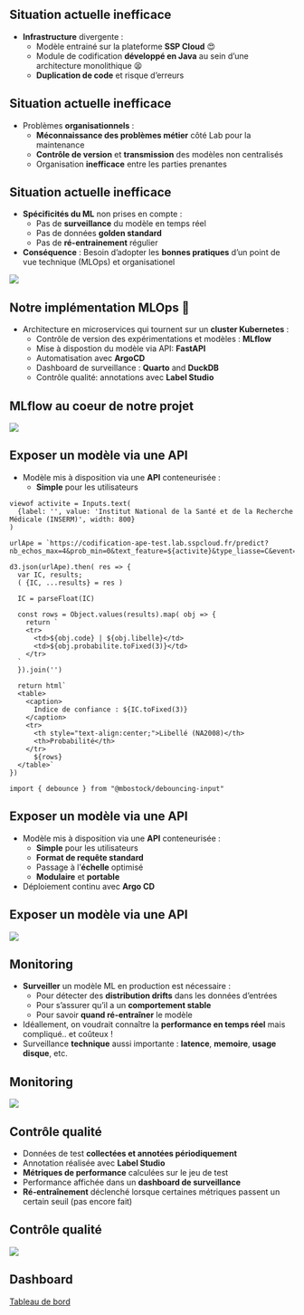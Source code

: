 ## Situation actuelle inefficace

- [**Infrastructure**]{.orange} divergente : 
    - Modèle entrainé sur la plateforme [**SSP Cloud**]{.blue2} 😍
    - Module de codification [**développé en Java**]{.blue2} au sein d'une architecture monolithique 😫
    - [**Duplication de code**]{.blue2} et risque d'erreurs 

## Situation actuelle inefficace

- Problèmes [**organisationnels**]{.orange} : 
    - [**Méconnaissance des problèmes métier**]{.blue2} côté Lab pour la maintenance
    - [**Contrôle de version**]{.blue2} et [**transmission**]{.blue2} des modèles non centralisés
    - Organisation [**inefficace**]{.blue2} entre les parties prenantes

## Situation actuelle inefficace

- [**Spécificités du ML**]{.orange} non prises en compte :
  - Pas de [**surveillance**]{.blue2} du modèle en temps réel
  - Pas de données [**golden standard**]{.blue2}
  - Pas de [**ré-entrainement**]{.blue2} régulier

- [**Conséquence**]{.orange} : Besoin d'adopter les [**bonnes pratiques**]{.blue2} d'un point de vue technique (MLOps) et organisationel

![](../img/mlops-cycle.png){fig-align="center"}

## Notre implémentation MLOps 🚀

- Architecture en microservices qui tournent sur un [**cluster Kubernetes**]{.orange} :
  - Contrôle de version des expérimentations et modèles : [**MLflow**]{.blue2}
  - Mise à dispostion du modèle via API: [**FastAPI**]{.blue2}
  - Automatisation avec [**ArgoCD**]{.blue2}
  - Dashboard de surveillance : [**Quarto**]{.blue2} and [**DuckDB**]{.blue2}
  - Contrôle qualité: annotations avec [**Label Studio**]{.blue2}

## MLflow au coeur de notre projet

![](../img/mlflow-model-registry.png){fig-align="center"}


##  Exposer un modèle via une API

- Modèle mis à disposition via une [**API**]{.orange} conteneurisée :
  - [**Simple**]{.blue2} pour les utilisateurs

```ojs
viewof activite = Inputs.text( 
  {label: '', value: 'Institut National de la Santé et de la Recherche Médicale (INSERM)', width: 800}
)

urlApe = `https://codification-ape-test.lab.sspcloud.fr/predict?nb_echos_max=4&prob_min=0&text_feature=${activite}&type_liasse=C&event=01P`

d3.json(urlApe).then( res => {
  var IC, results;
  ( {IC, ...results} = res )

  IC = parseFloat(IC)

  const rows = Object.values(results).map( obj => {
    return `
    <tr>
      <td>${obj.code} | ${obj.libelle}</td>
      <td>${obj.probabilite.toFixed(3)}</td>
    </tr>
  `
  }).join('')
  
  return html`
  <table>
    <caption>
      Indice de confiance : ${IC.toFixed(3)}
    </caption>
    <tr>
      <th style="text-align:center;">Libellé (NA2008)</th>
      <th>Probabilité</th>
    </tr>
      ${rows}
  </table>`
})
```


```ojs
import { debounce } from "@mbostock/debouncing-input" 
```


##  Exposer un modèle via une API

- Modèle mis à disposition via une [**API**]{.orange} conteneurisée :
  - [**Simple**]{.blue2} pour les utilisateurs
  - [**Format de requête standard**]{.blue2}
  - Passage à l'[**échelle**]{.blue2} optimisé
  - [**Modulaire**]{.blue2} et [**portable**]{.blue2}
- Déploiement continu avec [**Argo CD**]{.orange}


## Exposer un modèle via une API

![](../img/api-datalab.png){fig-align="center"}

## Monitoring 

- [**Surveiller**]{.orange} un modèle ML en production est nécessaire :
  - Pour détecter des [**distribution drifts**]{.blue2} dans les données d'entrées
  - Pour s'assurer qu'il a un [**comportement stable**]{.blue2}
  - Pour savoir [**quand ré-entraîner**]{.blue2} le modèle
- Idéallement, on voudrait connaître la [**performance en temps réel**]{.orange} mais compliqué.. et coûteux !
- Surveillance [**technique**]{.orange} aussi importante : [**latence**]{.orange}, [**memoire**]{.orange}, [**usage disque**]{.orange}, etc.


## Monitoring 

![](../img/monitoring-datalab){fig-align="center"}

## Contrôle qualité

- Données de test [**collectées et annotées périodiquement**]{.orange}
- Annotation réalisée avec [**Label Studio**]{.orange}
- [**Métriques de performance**]{.orange} calculées sur le jeu de test
- Performance affichée dans un [**dashboard de surveillance**]{.orange}
- [**Ré-entraînement**]{.orange} déclenché lorsque certaines métriques passent un certain seuil (pas encore fait)

## Contrôle qualité

![](../img/annotation-datalab.png){fig-align="center"}

## Dashboard

[Tableau de bord](https://dashboard-ape.lab.sspcloud.fr/){preview-link="true"}
